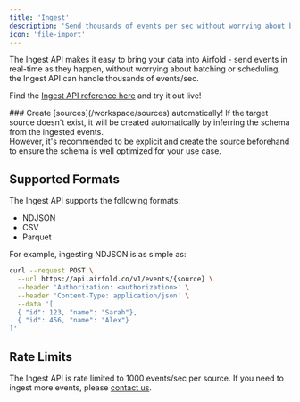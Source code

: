 ```yaml
---
title: 'Ingest'
description: 'Send thousands of events per sec without worrying about batching or scheduling.'
icon: 'file-import'
---
```


The Ingest API makes it easy to bring your data into Airfold - send events in real-time as they happen, without worrying about batching or scheduling, the Ingest API can handle thousands of events/sec.<br/>

Find the [Ingest API reference here](/api-reference/ingest/ingest) and try it out live!

<Tip>
### Create [sources](/workspace/sources) automatically!
If the target source doesn't exist, it will be created automatically by inferring the schema from the ingested events.<br />
However, it's recommended to be explicit and create the source beforehand to ensure the schema is well optimized for your use case.
</Tip>

## Supported Formats
The Ingest API supports the following formats:
- NDJSON
- CSV
- Parquet

For example, ingesting NDJSON is as simple as:
```bash
curl --request POST \
  --url https://api.airfold.co/v1/events/{source} \
  --header 'Authorization: <authorization>' \
  --header 'Content-Type: application/json' \
  --data '[
  { "id": 123, "name": "Sarah"},
  { "id": 456, "name": "Alex"}
]'
```

## Rate Limits
The Ingest API is rate limited to 1000 events/sec per source. If you need to ingest more events, please [contact us](https://www.airfold.co).
